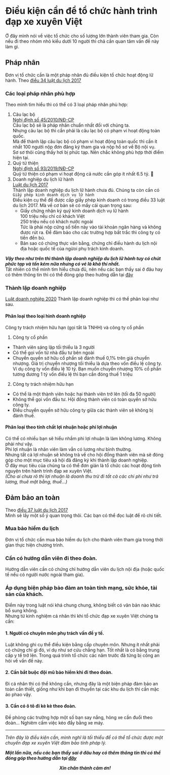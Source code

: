 # Điều kiện cần để tổ chức hành trình đạp xe xuyên Việt

Ở đây mình nói về việc tổ chức cho số lượng lớn thành viên tham gia. Còn nếu đi theo nhóm nhỏ kiểu dưới 10 người thì chả cần quan tâm vấn đề này làm gì.

## Pháp nhân

Đơn vị tổ chức cần là một pháp nhân đủ điều kiện tổ chức hoạt động lữ hành. Theo [điều 34 luật du lịch 2017](https://bvhttdl.gov.vn/van-ban-quan-ly/106301.htm)

### Các loại pháp nhân phù hợp

Theo mình tìm hiểu thì có thể có 3 loại pháp nhân phù hợp:

1. Câu lạc bộ  
   [Nghị định số 45/2010/NĐ-CP](https://vanban.chinhphu.vn/?pageid=27160&docid=94264)  
   Câu lạc bộ sẽ là pháp nhân chuẩn nhất đối với chúng ta.  
   Nhưng câu lạc bộ thì cần phải là câu lạc bộ có phạm vi hoạt động toàn quốc.  
   Mà để thành lập câu lạc bộ có phạm vi hoạt động toàn quốc thì cần ít nhất 100 người nộp đơn đăng ký tham gia và nộp hồ sơ về Bộ nội vụ.  
   Sơ sơ thôi cũng thấy hơi bị phức tạp. Nên chắc không phù hợp thời điểm hiện tại.
2. Quỹ từ thiện  
   [Nghị định số 93/2019/NĐ-CP](https://vanban.chinhphu.vn/default.aspx?pageid=27160&docid=198380)  
   Quỹ từ thiện có phạm vi hoạt động cả nước cần góp ít nhất 6.5 tỷ. 🤣
3. Doanh nghiệp du lịch lữ hành  
   [Luật du lịch 2017](https://bvhttdl.gov.vn/van-ban-quan-ly/106301.htm)  
   Thành lập doanh nghiệp du lịch lữ hành chưa đủ. Chúng ta còn cần có `Giấy phép kinh doanh dịch vụ lữ hành`  
   Điều kiện cụ thể để được cấp giấy phép kinh doanh có trong điều 33 luật du lịch 2017. Mà về cơ bản sẽ có mấy cái quan trọng sau:
   - Giấy chứng nhận ký quỹ kinh doanh dịch vụ lữ hành  
      100 triệu nếu chỉ có khách Việt  
      250 triệu nếu có khách nước ngoài  
      Tức là phải nộp cứng số tiền này vào tài khoản ngân hàng và không được rút ra. Để đảm bảo cho các trường hợp bất trắc thì công ty có tiền đền bù.
   - Bản sao có chứng thực văn bằng, chứng chỉ điều hành du lịch nội địa hoặc quốc tế của ngừoi phụ trách kinh doanh.

**_Vậy theo như trên thì thành lập doanh nghiệp du lịch lữ hành tuy có chút phức tạp và tốn kém nữa nhưng có vẻ là khả thi nhất._**  
Tất nhiên có thể mình tìm hiểu chưa đủ, nên nếu các bạn thấy sai ở đâu hay có thêm thông tin thì có thể đóng góp theo hướng dẫn tại [đây](/)

### Thành lập doanh nghiệp

[Luật doanh nghiệp 2020](https://vanban.chinhphu.vn/default.aspx?pageid=27160&docid=200447)
Thành lập doanh nghiệp thì có thể phân loại như sau.

#### Phân loại theo loại hình doanh nghiệp

Công ty trách nhiệm hữu hạn (gọi tắt là TNHH) và công ty cổ phần

1. Công ty cổ phần

- Thành viên sáng lập tối thiểu là 3 người
- Có thể gọi vốn từ nhà đầu tư bên ngoài
- Chuyển quyền sở hữu cổ phần sẽ đánh thuế 0,1% trên giá chuyển nhượng. Giá trị chuyển nhượng tối thiểu là dựa theo vốn điều lệ công ty. Ví dụ công ty vốn điều lệ 10 tỷ. Bạn muốn chuyển nhượng 10% cổ phần tương đương 1 tỷ vốn điều lệ thì bạn cần đóng thuế 1 triệu

2. Công ty trách nhiệm hữu hạn

- Có thể là một thành viên hoặc hai thành viên trở lên (tối đa 50 người)
- Không thể gọi vốn đầu tư. Hội đồng thành viên có toàn quyền sở hữu công ty.
- Điều chuyển quyền sở hữu công ty giữa các thành viên sẽ không bị đánh thuế.

#### Phân loại theo tính chất lợi nhuận hoặc phi lợi nhuận

Có thể có nhiều bạn sẽ hiểu nhầm phi lợi nhuận là làm không lương. Không phải như vậy.  
Phi lợi nhuận là nhân viên làm vẫn có lương như bình thường.  
Nhưng tất cả lợi nhuận sẽ không trả về cho hội đồng thành viên mà sẽ đóng góp cho một mục tiêu xã hội đã đăng ký khi thành lập doanh nghiệp.  
Ở đây mục tiêu của chúng ta có thể đơn giản là tổ chức các hoạt động tình nguyện trên hành trình đạp xe xuyên Việt.  
_(Cho ai chưa rõ thì lợi nhuận là doanh thu trừ đi tất cả các chi phí như trả lương, thuê mặt bằng, thuế...)_

## Đảm bảo an toàn

Theo [điều 37 luật du lịch 2017](https://bvhttdl.gov.vn/van-ban-quan-ly/106301.htm)  
Mình sẽ lấy một số ý quan trọng thôi. Các bạn có thể đọc luật để rõ chi tiết.

### Mua bảo hiểm du lịch

Đơn vị tổ chức cần mua bảo hiểm du lịch cho thành viên tham gia trong thời gian thực hiện chương trình.

### Cần có hướng dẫn viên đi theo đoàn.

Hướng dẫn viên cần có chứng chỉ hướng dẫn viên du lịch nội địa (hoặc quốc tế nếu có người nước ngoài tham gia).

### Áp dụng biện pháp bảo đảm an toàn tính mạng, sức khỏe, tài sản của khách.

Điểm này trong luật nói khá chung chung, không biết có văn bản nào khác bổ sung không.  
Nhưng từ kinh nghiệm cá nhân thì khi tổ chức đạp xe xuyên Việt chúng ta cần:

#### 1. Người có chuyên môn phụ trách vấn đề y tế.

Luật không ghi cụ thể điều kiện bằng cấp chuyên môn. Nhưng ít nhất phải có chứng chỉ gì đó, ví dụ như sơ cứu chẳng hạn. Tốt nhất là có bằng trung cấp y tế trở lên. Trong quá trình tổ chức các năm trước đã từng bị công an hỏi về vấn đề này.

#### 2. Cần bắt buộc đội mũ bảo hiểm khi đi theo đoàn.

Đi cá nhân thì có thể không cần, nhưng đây là một biện pháp đảm bảo an toàn cần thiết, giống như khi bạn đi thuyền tại các khu du lịch thì cần mặc áo phao vậy.

#### 3. Cần có ô tô đi kè kè theo đoàn.

Đề phòng các trường hợp một số bạn say nắng, hỏng xe cần đuổi theo đoàn... Nghiêm cấm việc kéo đẩy bằng xe máy.

---

_Trên đây là điều kiện cần, mình nghĩ là tối thiểu để có thể tổ chức được một chuyến đạp xe xuyên Việt đảm bảo tính pháp lý._

**_Một lần nữa, nếu các bạn thấy sai ở đâu hay có thêm thông tin thì có thể đóng góp theo hướng dẫn tại [đây](/)_**

<div align="center">

**_Xin chân thành cảm ơn!_**

</div>
